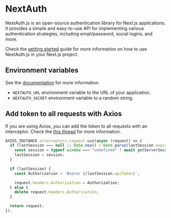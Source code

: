 # NextAuth

NextAuth.js is an open-source authentication library for Next.js applications. It provides a simple and easy-to-use API for implementing various authentication strategies, including email/password, social logins, and more.

Check the [getting started](https://next-auth.js.org/getting-started/example) guide for more information on how to use NextAuth.js in your Next.js project.

## Environment variables
See the [documentation](https://next-auth.js.org/configuration/options#environment-variables) for more information.
- `NEXTAUTH_URL` environment variable to the URL of your application.
- `NEXTAUTH_SECRET` environment variable to a random string.

## Add token to all requests with Axios

If you are using Axios, you can add the token to all requests with an interceptor. Check the [this thread](https://next-auth.js.org/tutorials/securing-pages-and-api-routes#add-token-to-all-requests-with-axios) for more information.

```ts
AXIOS_INSTANCE.interceptors.request.use(async (request) => {
  if (lastSession === null || Date.now() > Date.parse(lastSession.expires)) {
    const session = typeof window === "undefined" ? await getServerSession(authOptions) : await getSession();
    lastSession = session;
  }

  if (lastSession) {
    const Authorization = `Bearer ${lastSession.apiToken}`;

    request.headers.Authorization = Authorization;
  } else {
    delete request.headers.Authorization;
  }

  return request;
});
```

